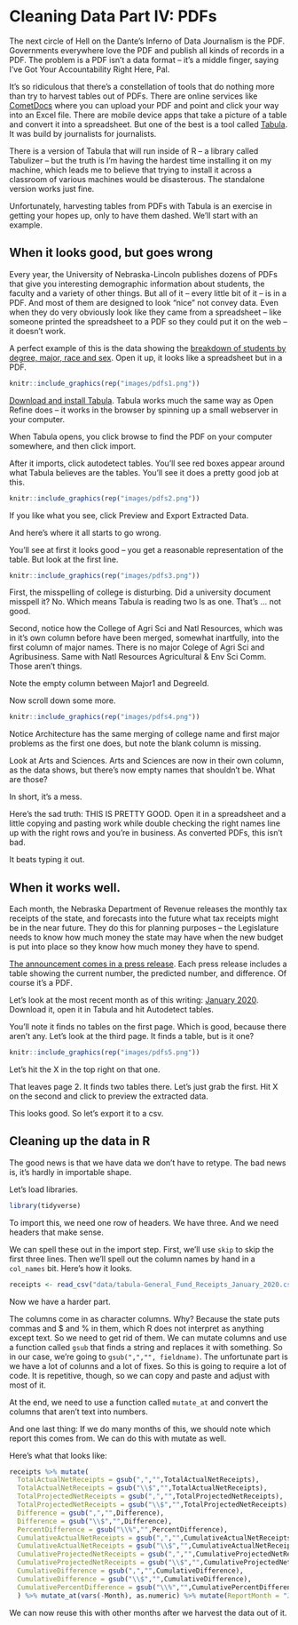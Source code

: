 # Cleaning Data Part IV: PDFs

The next circle of Hell on the Dante's Inferno of Data Journalism is the PDF. Governments everywhere love the PDF and publish all kinds of records in a PDF. The problem is a PDF isn't a data format -- it's a middle finger, saying I've Got Your Accountability Right Here, Pal.

It's so ridiculous that there's a constellation of tools that do nothing more than try to harvest tables out of PDFs. There are online services like [CometDocs](https://www.cometdocs.com/) where you can upload your PDF and point and click your way into an Excel file. There are mobile device apps that take a picture of a table and convert it into a spreadsheet. But one of the best is a tool called [Tabula](https://tabula.technology/). It was build by journalists for journalists.

There is a version of Tabula that will run inside of R -- a library called Tabulizer -- but the truth is I'm having the hardest time installing it on my machine, which leads me to believe that trying to install it across a classroom of various machines would be disasterous. The standalone version works just fine.

Unfortunately, harvesting tables from PDFs with Tabula is an exercise in getting your hopes up, only to have them dashed. We'll start with an example.

## When it looks good, but goes wrong

Every year, the University of Nebraska-Lincoln publishes dozens of PDFs that give you interesting demographic information about students, the faculty and a variety of other things. But all of it -- every little bit of it -- is in a PDF. And most of them are designed to look "nice" not convey data. Even when they do very obviously look like they came from a spreadsheet -- like someone printed the spreadsheet to a PDF so they could put it on the web -- it doesn't work.

A perfect example of this is the data showing the [breakdown of students by degree, major, race and sex](https://iea.unl.edu/dmdocuments/050_fall_2018_enrl_p100.pdf). Open it up, it looks like a spreadsheet but in a PDF.

```r
knitr::include_graphics(rep("images/pdfs1.png"))
```

[Download and install Tabula](https://tabula.technology/). Tabula works much the same way as Open Refine does -- it works in the browser by spinning up a small webserver in 
your computer. 

When Tabula opens, you click browse to find the PDF on your computer somewhere, and then click import. 

After it imports, click autodetect tables. You'll see red boxes appear around what Tabula believes are the tables. You'll see it does a pretty good job at this. 

```r
knitr::include_graphics(rep("images/pdfs2.png"))
```

If you like what you see, click Preview and Export Extracted Data.

And here's where it all starts to go wrong. 

You'll see at first it looks good -- you get a reasonable representation of the table. But look at the first line.

```r
knitr::include_graphics(rep("images/pdfs3.png"))
```

First, the misspelling of college is disturbing. Did a university document misspell it? No. Which means Tabula is reading two ls as one. That's ... not good.

Second, notice how the College of Agri Sci and Natl Resources, which was in it's own column before have been merged, somewhat inartfully, into the first column of major names. There is no major Colege of Agri Sci and Agribusiness. Same with Natl Resources Agricultural & Env Sci Comm. Those aren't things.

Note the empty column between Major1 and DegreeId.

Now scroll down some more.

```r
knitr::include_graphics(rep("images/pdfs4.png"))
```

Notice Architecture has the same merging of college name and first major problems as the first one does, but note the blank column is missing. 

Look at Arts and Sciences. Arts and Sciences are now in their own column, as the data shows, but there's now empty names that shouldn't be. What are those? 

In short, it's a mess. 

Here's the sad truth: THIS IS PRETTY GOOD. Open it in a spreadsheet and a little copying and pasting work while double checking the right names line up with the right rows and you're in business. As converted PDFs, this isn't bad. 

It beats typing it out.

## When it works well.

Each month, the Nebraska Department of Revenue releases the monthly tax receipts of the state, and forecasts into the future what tax receipts might be in the near future. They do this for planning purposes -- the Legislature needs to know how much money the state may have when the new budget is put into place so they know how much money they have to spend. 

[The announcement comes in a press release](https://revenue.nebraska.gov/about/news-releases/previous-general-funds-receipts-news-releases). Each press release includes a table showing the current number, the predicted number, and difference. Of course it's a PDF.

Let's look at the most recent month as of this writing: [January 2020](https://revenue.nebraska.gov/sites/revenue.nebraska.gov/files/doc/news-release/gen-fund/2020/General_Fund_Receipts_January_2020.pdf). Download it, open it in Tabula and hit Autodetect tables.

You'll note it finds no tables on the first page. Which is good, because there aren't any. Let's look at the third page. It finds a table, but is it one? 

```r
knitr::include_graphics(rep("images/pdfs5.png"))
```

Let's hit the X in the top right on that one. 

That leaves page 2. It finds two tables there. Let's just grab the first. Hit X on the second and click to preview the extracted data.

This looks good. So let's export it to a csv. 

## Cleaning up the data in R

The good news is that we have data we don't have to retype. The bad news is, it's hardly in importable shape.

Let's load libraries.

```r
library(tidyverse)
```

To import this, we need one row of headers. We have three. And we need headers that make sense. 

We can spell these out in the import step. First, we'll use `skip` to skip the first three lines. Then we'll spell out the column names by hand in a `col_names` bit. Here's how it looks.

```r
receipts <- read_csv("data/tabula-General_Fund_Receipts_January_2020.csv", skip = 3, col_names = c("Month", "TotalActualNetReceipts", "TotalProjectedNetReceipts", "Difference", "PercentDifference", "CumulativeActualNetReceipts", "CumulativeProjectedNetReceipts", "CumulativeDifference","CumulativePercentDifference"), skip_empty_rows = TRUE)
```

Now we have a harder part. 

The columns come in as character columns. Why? Because the state puts commas and $ and % in them, which R does not interpret as anything except text. So we need to get rid of them. We can mutate columns and use a function called `gsub` that finds a string and replaces it with something. So in our case, we're going to `gsub(",","", fieldname)`. The unfortunate part is we have a lot of colunns and a lot of fixes. So this is going to require a lot of code. It is repetitive, though, so we can copy and paste and adjust with most of it. 

At the end, we need to use a function called `mutate_at` and convert the columns that aren't text into numbers. 

And one last thing: If we do many months of this, we should note which report this comes from. We can do this with mutate as well.

Here's what that looks like:

```r
receipts %>% mutate(
  TotalActualNetReceipts = gsub(",","",TotalActualNetReceipts),
  TotalActualNetReceipts = gsub("\\$","",TotalActualNetReceipts),
  TotalProjectedNetReceipts = gsub(",","",TotalProjectedNetReceipts),
  TotalProjectedNetReceipts = gsub("\\$","",TotalProjectedNetReceipts),
  Difference = gsub(",","",Difference),
  Difference = gsub("\\$","",Difference),
  PercentDifference = gsub("\\%","",PercentDifference),
  CumulativeActualNetReceipts = gsub(",","",CumulativeActualNetReceipts),
  CumulativeActualNetReceipts = gsub("\\$","",CumulativeActualNetReceipts),
  CumulativeProjectedNetReceipts = gsub(",","",CumulativeProjectedNetReceipts),
  CumulativeProjectedNetReceipts = gsub("\\$","",CumulativeProjectedNetReceipts),
  CumulativeDifference = gsub(",","",CumulativeDifference),
  CumulativeDifference = gsub("\\$","",CumulativeDifference),
  CumulativePercentDifference = gsub("\\%","",CumulativePercentDifference)
  ) %>% mutate_at(vars(-Month), as.numeric) %>% mutate(ReportMonth = "January 2020")
```

We can now reuse this with other months after we harvest the data out of it.

